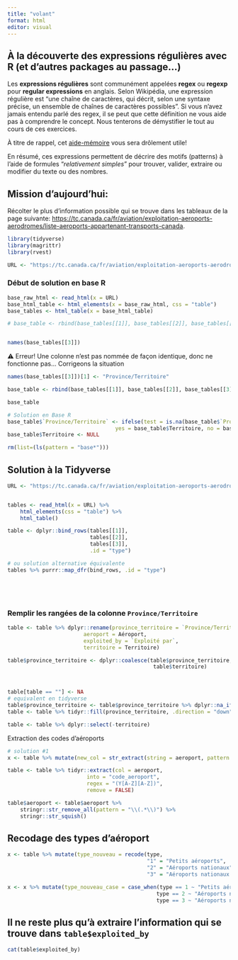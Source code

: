 ```yaml
---
title: "volant"
format: html
editor: visual
---
```


## À la découverte des expressions régulières avec R (et d'autres packages au passage...)

Les **expressions régulières** sont communément appelées **regex** ou **regexp** pour **regular expressions** en anglais. Selon Wikipédia, une expression régulière est "une chaîne de caractères, qui décrit, selon une syntaxe précise, un ensemble de chaînes de caractères possibles". Si vous n'avez jamais entendu parlé des regex, il se peut que cette définition ne vous aide pas à comprendre le concept. Nous tenterons de démystifier le tout au cours de ces exercices.

À titre de rappel, cet [aide-mémoire](https://raw.githubusercontent.com/rstudio/cheatsheets/main/translations/french/regex_fr.pdf) vous sera drôlement utile!

En résumé, ces expressions permettent de décrire des motifs (patterns) à l'aide de formules "*relativement simples*" pour trouver, valider, extraire ou modifier du texte ou des nombres.

## Mission d'aujourd'hui:

Récolter le plus d'information possible qui se trouve dans les tableaux de la page suivante: <https://tc.canada.ca/fr/aviation/exploitation-aeroports-aerodromes/liste-aeroports-appartenant-transports-canada>.

```r
library(tidyverse)
library(magrittr)
library(rvest)

```

```r
URL <- "https://tc.canada.ca/fr/aviation/exploitation-aeroports-aerodromes/liste-aeroports-appartenant-transports-canada"
```

### Début de solution en base R

```r
base_raw_html <- read_html(x = URL)
base_html_table <- html_elements(x = base_raw_html, css = "table")
base_tables <- html_table(x = base_html_table)

# base_table <- rbind(base_tables[[1]], base_tables[[2]], base_tables[[3]])


names(base_tables[[3]])
```

⚠️ Erreur! Une colonne n'est pas nommée de façon identique, donc ne fonctionne pas... Corrigeons la situation

```r

names(base_tables[[3]])[1] <- "Province/Territoire"

base_table <- rbind(base_tables[[1]], base_tables[[2]], base_tables[[3]])

base_table

# Solution en Base R
base_table$`Province/Territoire` <- ifelse(test = is.na(base_table$`Province/Territoire`),
                                  yes = base_table$Territoire, no = base_table$`Province/Territoire`)
base_table$Territoire <- NULL

rm(list=(ls(pattern = "base*")))
```

## Solution à la Tidyverse

```r

URL <- "https://tc.canada.ca/fr/aviation/exploitation-aeroports-aerodromes/liste-aeroports-appartenant-transports-canada"


tables <- read_html(x = URL) %>%
    html_elements(css = "table") %>%
    html_table()

table <- dplyr::bind_rows(tables[[1]],
                          tables[[2]],
                          tables[[3]],
                          .id = "type")

# ou solution alternative équivalente
tables %>% purrr::map_dfr(bind_rows, .id = "type")






```

### Remplir les rangées de la colonne `Province/Territoire`

```r


table <- table %>% dplyr::rename(province_territoire = `Province/Territoire`,
                        aeroport = Aéroport,
                        exploited_by = `Exploité par`,
                        territoire = Territoire)

table$province_territoire <- dplyr::coalesce(table$province_territoire, 
                                              table$territoire)



table[table == ""] <- NA
# equivalent en tidyverse
table$province_territoire <- table$province_territoire %>% dplyr::na_if(y = "")
table <- table %>% tidyr::fill(province_territoire, .direction = "down")
```

```r

table <- table %>% dplyr::select(-territoire)

```

Extraction des codes d'aéroports

```r

# solution #1
x <- table %>% mutate(new_col = str_extract(string = aeroport, pattern = "[A-Z]{3}"))

table <- table %>% tidyr::extract(col = aeroport,
                         into = "code_aeroport",
                         regex = "(Y[A-Z][A-Z])", 
                         remove = FALSE)

table$aeroport <- table$aeroport %>%
    stringr::str_remove_all(pattern = "\\(.*\\)") %>%
    stringr::str_squish()


```

## Recodage des types d'aéroport

```r

x <- table %>% mutate(type_nouveau = recode(type,
                                            "1" = "Petits aéroports",
                                            "2" = "Aéroports nationaux", 
                                            "3" = "Aéroports nationaux exploités par des administrations territoriales"))

x <- x %>% mutate(type_nouveau_case = case_when(type == 1 ~ "Petits aéroports", 
                                               type == 2 ~ "Aéroports nationaux",
                                               type == 3 ~ "Aéroports nationaux exploités par des administrations territoriales"))

```

## Il ne reste plus qu'à extraire l'information qui se trouve dans `table$exploited_by`

```r
cat(table$exploited_by) 


```
